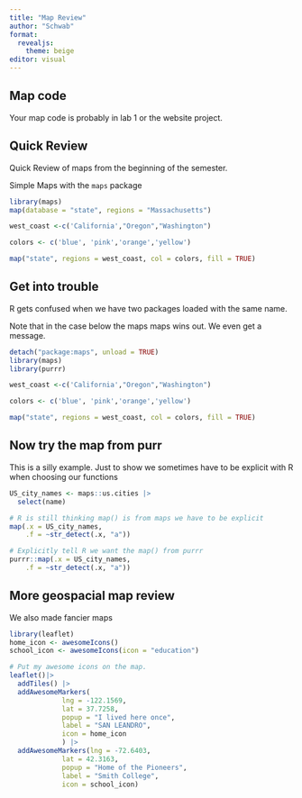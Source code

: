 ```yaml
---
title: "Map Review"
author: "Schwab"
format: 
  revealjs:
    theme: beige
editor: visual
---
```


## Map code

Your map code is probably in lab 1 or the website project.

## Quick Review

Quick Review of maps from the beginning of the semester.

Simple Maps with the `maps` package

```r
library(maps)
map(database = "state", regions = "Massachusetts")
```

```r
west_coast <-c('California',"Oregon","Washington")

colors <- c('blue', 'pink','orange','yellow')

map("state", regions = west_coast, col = colors, fill = TRUE)
```

## Get into trouble

R gets confused when we have two packages loaded with the same name.

Note that in the case below the maps maps wins out. We even get a message.

```r
detach("package:maps", unload = TRUE)
library(maps)
library(purrr)

west_coast <-c('California',"Oregon","Washington")

colors <- c('blue', 'pink','orange','yellow')

map("state", regions = west_coast, col = colors, fill = TRUE)

```

## Now try the map from purr

This is a silly example. Just to show we sometimes have to be explicit with R when choosing our functions

```r
US_city_names <- maps::us.cities |> 
  select(name)

# R is still thinking map() is from maps we have to be explicit
map(.x = US_city_names,
    .f = ~str_detect(.x, "a"))

# Explicitly tell R we want the map() from purrr
purrr::map(.x = US_city_names,
    .f = ~str_detect(.x, "a"))

```

## More geospacial map review

We also made fancier maps

```r
library(leaflet)
home_icon <- awesomeIcons()
school_icon <- awesomeIcons(icon = "education")

# Put my awesome icons on the map. 
leaflet()|>
  addTiles() |>
  addAwesomeMarkers(
             lng = -122.1569,
             lat = 37.7258,
             popup = "I lived here once",
             label = "SAN LEANDRO",
             icon = home_icon
             ) |>
  addAwesomeMarkers(lng = -72.6403,
             lat = 42.3163,
             popup = "Home of the Pioneers",
             label = "Smith College",
             icon = school_icon)
```

